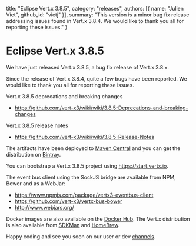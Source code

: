   title: "Eclipse Vert.x 3.8.5",
  category: "releases",
  authors: [{
    name: "Julien Viet",
    github_id: "vietj"
  }],
  summary: "This version is a minor bug fix release addressing issues found in Vert.x 3.8.4. We would like to thank you all for reporting these issues."
}

# Eclipse Vert.x 3.8.5

We have just released Vert.x 3.8.5, a bug fix release of Vert.x 3.8.x.

Since the release of Vert.x 3.8.4, quite a few bugs have been reported. We would like to thank you all for reporting these issues.

Vert.x 3.8.5 deprecations and breaking changes

* https://github.com/vert-x3/wiki/wiki/3.8.5-Deprecations-and-breaking-changes

Vert.x 3.8.5 release notes

* https://github.com/vert-x3/wiki/wiki/3.8.5-Release-Notes

The artifacts have been deployed to [Maven Central](http://search.maven.org/#search%7Cga%7C1%7Cg%3A%22io.vertx%22%20AND%20v%3A%223.8.%22) and you can get the distribution on [Bintray](https://bintray.com/vertx/downloads/distribution/3.8.4/view).

You can bootstrap a Vert.x 3.8.5 project using https://start.vertx.io.

The event bus client using the SockJS bridge are available from NPM, Bower and as a WebJar:

* https://www.npmjs.com/package/vertx3-eventbus-client
* https://github.com/vert-x3/vertx-bus-bower
* http://www.webjars.org/

Docker images are also available on the [Docker Hub](https://hub.docker.com/u/vertx/). The Vert.x distribution is also available from [SDKMan](http://sdkman.io/index.html) and [HomeBrew](http://brew.sh/).

Happy coding and see you soon on our user or dev [channels](https://vertx.io/community).
